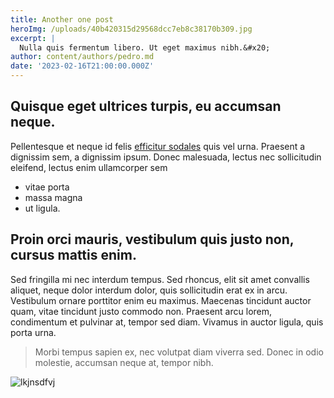 ```yaml
---
title: Another one post
heroImg: /uploads/40b420315d29568dcc7eb8c38170b309.jpg
excerpt: |
  Nulla quis fermentum libero. Ut eget maximus nibh.&#x20;
author: content/authors/pedro.md
date: '2023-02-16T21:00:00.000Z'
---
```


## Quisque eget ultrices turpis, eu accumsan neque.&#x20;

Pellentesque et neque id felis [efficitur sodales](https://tina-rnd.pages.dev/posts/No-URL-really) quis vel urna. Praesent a dignissim sem, a dignissim ipsum. Donec malesuada, lectus nec sollicitudin eleifend, lectus enim ullamcorper sem&#x20;

* vitae porta&#x20;
* massa magna&#x20;
* ut ligula.&#x20;

## Proin orci mauris, vestibulum quis justo non, cursus mattis enim.&#x20;

Sed fringilla mi nec interdum tempus. Sed rhoncus, elit sit amet convallis aliquet, neque dolor interdum dolor, quis sollicitudin erat ex in arcu. Vestibulum ornare porttitor enim eu maximus. Maecenas tincidunt auctor quam, vitae tincidunt justo commodo non. Praesent arcu lorem, condimentum et pulvinar at, tempor sed diam. Vivamus in auctor ligula, quis porta urna.&#x20;

> Morbi tempus sapien ex, nec volutpat diam viverra sed. Donec in odio molestie, accumsan neque at, tempor nibh.

![lkjnsdfvj](/uploads/BB.jpg "what's that")
